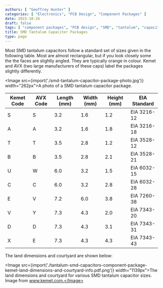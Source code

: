 ```yaml
---
authors: [ "Geoffrey Hunter" ]
categories: [ "Electronics", "PCB Design", "Component Packages" ]
date: 2015-10-26
draft: false
tags: [ "component packages", "PCB design", "SMD", "tantalum", "capacitor", "Kemet", "AVX", "EIA" ]
title: SMD Tantalum Capacitor Packages
type: page
---
```



Most SMD tantalum capacitors follow a standard set of sizes given in the following table. Most are almost rectangular, but if you look closely some the the faces are slightly angled. They are typically orange in colour. Kemet and AVX (two large manufacturers of these caps) label the packages slightly differently.

<Image src={import('./smd-tantalum-capacitor-package-photo.jpg')} width="262px">A photo of a SMD tantalum capacitor package.</Image>

<table>
  <thead>
    <tr>
      <th>Kemet Code</th>
      <th>AVX Code</th>
      <th>Length (mm)</th>
      <th>Width (mm)</th>
      <th>Height (mm)</th>
      <th>EIA Standard</th>
    </tr>
  </thead>
  <tbody>
  <tr >
<td >S</td>
<td >S</td>
<td >3.2</td>
<td >1.6</td>
<td >1.2</td>
<td >EIA 3216-12</td>
</tr><tr >
<td >A</td>
<td >A</td>
<td >3.2</td>
<td >1.6</td>
<td >1.8</td>
<td >EIA 3216-18</td>
</tr><tr >
<td >T</td>
<td >T</td>
<td >3.5</td>
<td >2.8</td>
<td >1.2</td>
<td >EIA 3528-12</td>
</tr><tr >
<td >B</td>
<td >B</td>
<td >3.5</td>
<td >2.8</td>
<td >2.1</td>
<td >EIA 3528-21</td>
</tr><tr >
<td >U</td>
<td >W</td>
<td >6.0</td>
<td >3.2</td>
<td >1.5</td>
<td >EIA 6032-15</td>
</tr><tr >
<td >C</td>
<td >C</td>
<td >6.0</td>
<td >3.2</td>
<td >2.8</td>
<td >EIA 6032-28</td>
</tr><tr >
<td >E</td>
<td >V</td>
<td >7.2</td>
<td >6.0</td>
<td >3.8</td>
<td >EIA 7260-38</td>
</tr><tr >
<td >V</td>
<td >Y</td>
<td >7.3</td>
<td >4.3</td>
<td >2.0</td>
<td >EIA 7343-20</td>
</tr><tr >
<td >D</td>
<td >D</td>
<td >7.3</td>
<td >4.3</td>
<td >3.1</td>
<td >EIA 7343-31</td>
</tr><tr >
<td >X</td>
<td >E</td>
<td >7.3</td>
<td >4.3</td>
<td >4.3</td>
<td >EIA 7343-43</td>
</tr>
</tbody>
</table>

The land dimensions and courtyard are shown below:

<Image src={import('./tantalum-smd-capacitors-component-package-kemet-land-dimensions-and-courtyard-info.pdf.png')} width="1139px">The land dimensions and courtyard for various SMD tantalum capacitor sizes. Image from www.kemet.com.</Image>
